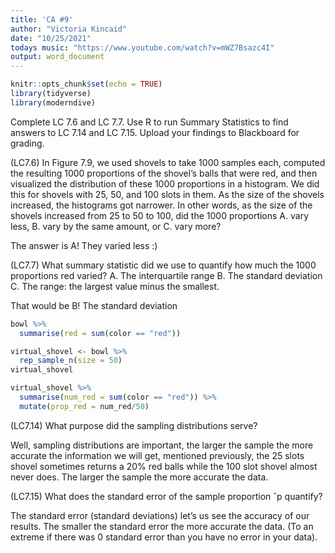 ```yaml
---
title: 'CA #9'
author: "Victoria Kincaid"
date: "10/25/2021"
todays music: "https://www.youtube.com/watch?v=mWZ7Bsazc4I"
output: word_document
---
```


```r
knitr::opts_chunk$set(echo = TRUE)
library(tidyverse)
library(moderndive)
```

Complete LC 7.6 and LC 7.7. Use R to run Summary Statistics to find answers to 
LC 7.14 and LC 7.15. Upload your findings to Blackboard for grading. 

(LC7.6) In Figure 7.9, we used shovels to take 1000 samples each, computed the resulting 1000 proportions of the shovel’s balls that were red, and then visualized the distribution of these 1000 proportions in a histogram. We did this for shovels with 25, 50, and 100 slots in them. As the size of the shovels increased, the histograms got narrower. In other words, as the size of the shovels increased from 25 to 50 to 100, did the 1000 proportions
A. vary less,
B. vary by the same amount, or
C. vary more?

The answer is A! They varied less :)
   

(LC7.7) What summary statistic did we use to quantify how much the 1000 proportions red varied?
A. The interquartile range
B. The standard deviation
C. The range: the largest value minus the smallest.

That would be B! The standard deviation
```r
bowl %>%
  summarise(red = sum(color == "red"))
```

```r
virtual_shovel <- bowl %>%
  rep_sample_n(size = 50)
virtual_shovel
```

```r
virtual_shovel %>%
  summarise(num_red = sum(color == "red")) %>%
  mutate(prop_red = num_red/50)
```

(LC7.14) What purpose did the sampling distributions serve?

Well, sampling distributions are important, the larger the sample the more
accurate the information we will get, mentioned previously, the 25 slots shovel
sometimes returns a 20% red balls while the 100 slot shovel almost never does.
The larger the sample the more accurate the data.

(LC7.15) What does the standard error of the sample proportion ˆp quantify?

The standard error (standard deviations) let's us see the accuracy of our
results. The smaller the standard error the more accurate the data. (To an
extreme if there was 0 standard error than you have no error in your data).